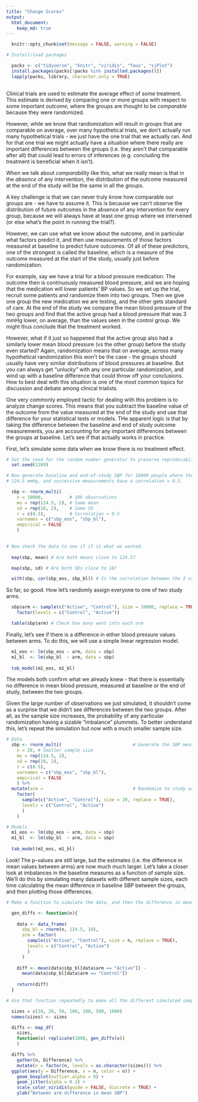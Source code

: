 ```yaml
---
title: "Change Scores"
output: 
  html_document:
    keep_md: true
---
```


```r

  knitr::opts_chunk$set(message = FALSE, warning = FALSE)

# Install/load packages

  packs <- c("tidyverse", "knitr", "viridis", "faux", "sjPlot")
  install.packages(packs[!packs %in% installed.packages()])
  lapply(packs, library, character.only = TRUE)
  
```

Clinical trials are used to estimate the average effect of some treatment. This estimate is derived by comparing one or more groups with respect to some important *outcome*, where the groups are thought to be *comparable* because they were randomized. 

However, while we know that randomization will result in groups that are comparable on average, over many hypothetical trials, we don't actually run many hypothetical trials - we just have the one trial that we actually ran. And for that one trial we might actually have a situation where there really are important differences between the groups (i.e. they aren't that comparable after all) that could lead to errors of inferences (e.g. concluding the treatment is beneficial when it isn't).

When we talk about *comparability* like this, what we really mean is that in the *absence* of any intervention, the distribution of the outcome measured at the end of the study will be the same in all the groups. 

A key challenge is that we can never truly *know* how comparable our groups are - we have to assume it. This is because we can't observe the distribution of future outcomes in the absence of any intervention for every group, because we will always have at least one group where we intervened (or else what's the point in running the trial?).

However, we can use what we know about the outcome, and in particular what factors predict it, and then use measurements of those factors measured at baseline to predict future outcomes. Of all of these predictors, one of the strongest is called *the* baseline, which is a measure of the outcome measured at the start of the study, usually just before randomization. 

For example, say we have a trial for a blood pressure medication. The outcome then is continuously measured blood pressure, and we are hoping that the medication will lower patients' BP values. So we set up the trial, recruit some patients and randomize them into two groups. Then we give one group the new medication we are testing, and the other gets standard of care. At the end of the study we compare the mean blood pressure of the two groups and find that the active group had a blood pressure that was 3 mmHg lower, on average, than the values seen in the control group. We might thus conclude that the treatment worked. 

However, what if it just so happened that the active group also had a similarly lower mean blood pressure (vs the other group) before the study even started? Again, randomization means that on average, across many hypothetical randomization this won't be the case - the groups should usually have very similar distributions of blood pressures at baseline. But you can always get "unlucky" with any one particular randomization, and wind up with a baseline difference that could throw off your conclusions. How to best deal with this situation is one of the most common topics for discussion and debate among clinical trialists. 

One very commonly employed tactic for dealing with this problem is to analyze change scores. This means that you subtract the baseline value of the outcome from the value measured at the end of the study and use that difference for your statistical tests or models. THe apparent logic is that by taking the difference between the baseline and end of study outcome measurements, you are accounting for any important differences between the groups at baseline. Let's see if that actually works in practice. 

First, let's simulate some data when we know there is no treatment effect. 

```r

# Set the seed for the random number generator to preserve reproducability
  set.seed(1209) 

# Now generate baseline and end-of-study SBP for 10000 people where the mean is
# 124.5 mmHg, and successive measurements have a correlation = 0.5.

  sbp <- rnorm_multi(
    n = 10000,          # 10k observations
    mu = rep(124.5, 2), # Same mean
    sd = rep(18, 2),    # Same SD
    r = c(0.5),         # Correlation = 0.5
    varnames = c("sbp_eos", "sbp_bl"),
    empirical = FALSE
    )
  
```

```r
# Now check the data to see if it is what we wanted. 
  
  map(sbp, mean) # Are both means close to 124.5?

```
```r

  map(sbp, sd) # Are both SDs close to 18?

```

```r

  with(sbp, cor(sbp_eos, sbp_bl)) # Is the correlation between the 2 vars ~ 0.5?

```
So far, so good. How let's randomly assign everyone to one of two study arms. 

```r

  sbp$arm <- sample(c("Active", "Control"), size = 10000, replace = TRUE) %>%
    factor(levels = c("Control", "Active"))

```

```r

  table(sbp$arm) # Check how many went into each arm

```

Finally, let's see if there is a difference in either blood pressure values between arms. To do this, we will use a simple linear regression model. 

```r

  m1_eos <- lm(sbp_eos ~ arm, data = sbp)
  m1_bl  <- lm(sbp_bl  ~ arm, data = sbp)
  
  tab_model(m1_eos, m1_bl)

```

The models both confirm what we already knew - that there is essentially no difference in mean blood pressure, measured at baseline or the end of study, between the two groups. 

Given the large number of observations we just simulated, it shouldn't come as a surprise that we didn't see differences between the two groups. After all, as the sample size increases, the probability of any particular randomization having a sizable "imbalance" plummets. To better understand this, let's repeat the simulation but now with a much smaller sample size. 

```r

# Data
  sbp <- rnorm_multi(                           # Generate the SBP measures
    n = 20, # Smaller sample size
    mu = rep(124.5, 2),
    sd = rep(18, 2),
    r = c(0.5),
    varnames = c("sbp_eos", "sbp_bl"),
    empirical = FALSE
    ) %>%
  mutate(arm =                                  # Randomize to study arm
    factor(
      sample(c("Active", "Control"), size = 20, replace = TRUE), 
      levels = c("Control", "Active")
      )
    )

# Models
  m1_eos <- lm(sbp_eos ~ arm, data = sbp)
  m1_bl  <- lm(sbp_bl  ~ arm, data = sbp)
  
  tab_model(m1_eos, m1_bl)


```

Look! The p-values are still large, but the estimates (i.e. the difference in mean values between arms) are now much much larger. Let's take a closer look at imbalances in the baseline measures as a function of sample size. We'll do this by simulating many datasets with different sample sizes, each time calculating the mean difference in baseline SBP between the groups, and then plotting those differences.   

```r

# Make a function to simulate the data, and then the difference in means

  gen_diffs <- function(n){
    
    data <- data_frame(                           
      sbp_bl = rnorm(n, 124.5, 18),  
      arm = factor(
        sample(c("Active", "Control"), size = n, replace = TRUE), 
        levels = c("Control", "Active")
        )
      )
    
    diff <- mean(data$sbp_bl[data$arm == "Active"]) -  
      mean(data$sbp_bl[data$arm == "Control"])
    
    return(diff)
  }

```

```r

# Use that function repeatedly to make all the different simulated samples

  sizes = c(10, 20, 50, 100, 200, 500, 1000)
  names(sizes) <- sizes

  diffs <- map_df(
    sizes, 
    function(x) replicate(1000, gen_diffs(x))
    )

```


```r

  diffs %>%
    gather(n, Difference) %>%
    mutate(n = factor(n, levels = as.character(sizes))) %>%
  ggplot(aes(y = Difference, x = n, color = n)) +
    geom_boxplot(outlier.alpha = 0) +
    geom_jitter(alpha = 0.1) +
    scale_color_viridis(guide = FALSE, discrete = TRUE) +
    ylab("Between arm difference in mean SBP")
    

```


